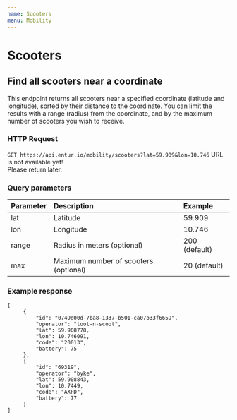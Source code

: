 ```yaml
---
name: Scooters
menu: Mobility
---
```


# Scooters

## Find all scooters near a coordinate
This endpoint returns all scooters near a specified coordinate (latitude and longitude), 
sorted by their distance to the coordinate. You can limit the results with a range (radius)
from the coordinate, and by the maximum number of scooters you wish to receive.

### HTTP Request
`GET https://api.entur.io/mobility/scooters?lat=59.909&lon=10.746`
<AlertBox level="warning" size="large">
    URL is not available yet! <br />
    Please return later.
</AlertBox>

### Query parameters
| Parameter | Description                           | Example       |
|:--------- |:--------------------------------------|:------------- |
| lat       | Latitude                              | 59.909        |
| lon       | Longitude                             | 10.746        |
| range     | Radius in meters (optional)           | 200 (default) |
| max       | Maximum number of scooters (optional) | 20 (default)  |

### Example response
```
[
     {
         "id": "0749d00d-7ba8-1337-b501-ca07b33f6659",
         "operator": "toot-n-scoot",
         "lat": 59.908778,
         "lon": 10.746091,
         "code": "20013",
         "battery": 75
     },
     {
         "id": "69319",
         "operator": "byke",
         "lat": 59.908843,
         "lon": 10.7449,
         "code": "AXFD",
         "battery": 77
     }
]
```
